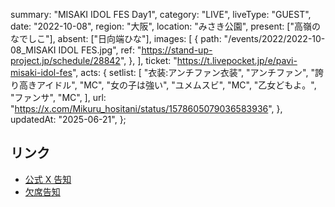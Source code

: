   summary: "MISAKI IDOL FES Day1",
  category: "LIVE",
  liveType: "GUEST",
  date: "2022-10-08",
  region: "大阪",
  location: "みさき公園",
  present: ["高嶺のなでしこ"],
  absent: ["日向端ひな"],
  images: [
    {
      path: "/events/2022/2022-10-08_MISAKI IDOL FES.jpg",
      ref: "https://stand-up-project.jp/schedule/28842",
    },
  ],
  ticket: "https://t.livepocket.jp/e/pavi-misaki-idol-fes",
  acts: {
    setlist: [
      "衣装:アンチファン衣装",
      "アンチファン",
      "誇り高きアイドル",
      "MC",
      "女の子は強い",
      "ユメムスビ",
      "MC",
      "乙女どもよ。",
      "ファンサ",
      "MC",
    ],
    url: "https://x.com/Mikuru_hositani/status/1578605079036583936",
  },
  updatedAt: "2025-06-21",
};

## リンク

- [公式 X 告知](https://x.com/takanenofficial/status/1575804647167574017)
- [欠席告知](https://takanenonadeshiko.jp/?p=498)
